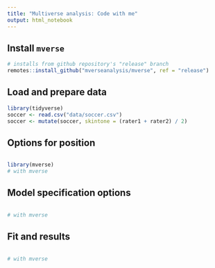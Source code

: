 ```yaml
---
title: "Multiverse analysis: Code with me"
output: html_notebook
---
```


## Install `mverse`

```r
# installs from github repository's "release" branch
remotes::install_github("mverseanalysis/mverse", ref = "release")
```

## Load and prepare data

```r
library(tidyverse)
soccer <- read.csv("data/soccer.csv")
soccer <- mutate(soccer, skintone = (rater1 + rater2) / 2)
```

## Options for position

```r

```

```r
library(mverse)
# with mverse
```

## Model specification options

```r

```

```r
# with mverse
```

## Fit and results

```r

```

```r
# with mverse
```
